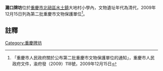 {{msg:重慶市文物保護單位
|名稱 = 灘口牌坊
|編號 = 44
|圖片 = 
|級別 = 6
|分類 = 
|時代 = 清代
|地点 = [[北碚區|北碚區]][[水土鎮|水土鎮]]大地村小學內
|坐標 = 
|登錄 = 2009年12月15日
}}
'''灘口牌坊'''位於[[重慶市|重慶市]][[北碚區|北碚區]][[水土鎮|水土鎮]]大地村小學內，文物遺址年代為清代，2009年12月15日列為第二批重慶市文物保護單位<ref>「重慶市人民政府關於公布第二批重慶市文物保護單位的通知」，重慶市人民政府文件，渝府發（2009）118號，2009年12月15日</ref>。
== 註釋 ==
{{reflist}}
{{文物保護單位小作品}}

[[Category:重慶牌坊|Category:重慶牌坊]]